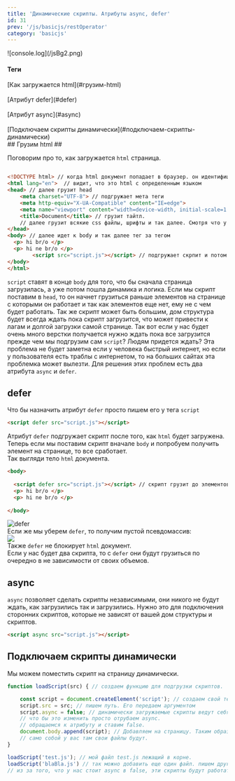 ```yaml
---
title: 'Динамические скрипты. Атрибуты async, defer'
id: 31
prev: '/js/basicjs/restOperator'
category: 'basicjs'
---
```


<div className='container-imgLogo'> <span className="imgLogo"> ![console.log](/jsBg2.png) </span></div>

<div className = 'mdHeadjs'>

#### Теги
<div className='tag_js'>[Как загружается html](#грузим-html)</div> <br/>
<div className='tag_js'>[Атрибут defer](#defer)</div> <br/>
<div className='tag_js'>[Атрибут async](#async)</div> <br/>
<div className='tag_js'>[Подключаем скрипты динамически](#подключаем-скрипты-динамически)</div>

</div>
##  Грузим html ##

Поговорим про то, как загружается `html` страница. 
```html

<!DOCTYPE html> // когда html документ попадает в браузер. он идентифицирует ее как html с помощью DOCTYPE и далее начинает ее загрузку
<html lang="en">  // видит, что это html с определенным языком
<head> // далее грузит head
    <meta charset="UTF-8"> // подгружает мета теги
    <meta http-equiv="X-UA-Compatible" content="IE=edge">
    <meta name="viewport" content="width=device-width, initial-scale=1.0">
    <title>Document</title> // грузит тайтл.
    // далее грузит всякие css файлы, шрифты и так далее. Смотря что у вас тут будет стоять.
</head>
<body> // далее идет к body и так далее тег за тегом
  <p> hi br/o </p>
  <p> hi ne br/o </p>
        <script src="script.js"></script> // подгружает скрпит и потом все конец.
</body>
</html>

```
`script` ставят в конце `body` для того, что бы сначала страница загрузилась, а уже потом пошла динамика и логика.
Если мы скрипт поставим в `head`, то он начнет грузиться раньше элементов на странице с которыми он работает
и так как элементов еще нет, ему не с чем будет работать.
Так же скрипт может быть большим, дом структура будет всегда ждать пока скрипт загрузится, что может привести к лагам и долгой загрузки самой странице.
Так вот если у нас будет очень много верстки получается нужно ждать пока все загрузится прежде чем мы подгрузим сам `script`? Людям придется ждать?
Эта проблема не будет заметна если у человека быстрый интернет, но если у пользователя есть траблы с интернетом, то на больших сайтах эта проблемка может вылезти.
Для решения этих проблем есть два атрибута `async` и `defer`.
##  defer ##
Что бы назначить атрибут `defer` просто пишем его у тега `script`
```html
<script defer src="script.js"></script>
```
Атрибут `defer` подгружает скрипт после того, как `html` будет загружена.
Теперь если мы поставим скрипт вначале `body` и попробуем получить элемент на странице, то все сработает.<br/>
Так выгляди тело `html` документа.
```html
<body>
  
  <script defer src="script.js"></script> // скрипт грузит до элементов
  <p> hi br/o </p>
  <p> hi ne br/o </p>
        
</body>
```
![defer](https://github.com/Aquariids/Js-Ts-React-etc../blob/main/JavaScript/img/deferYES.png)<br/>
Если же мы уберем `defer`, то получим пустой псевдомассив:<br/>
![](https://github.com/Aquariids/Js-Ts-React-etc../blob/main/JavaScript/img/deferNO.png)<br/>
Также `defer` не блокирует `html` документ.<br/>
Если у нас будет два скрипта, то с `defer` они будут грузиться по очередно в не зависимости от своих объемов.
## async ##
`async` позволяет сделать скрипты независимыми, они никого не будут ждать, как загрузились так и загрузились. Нужно это для подключения сторонних скриптов, которые не зависят от вашей дом структуры и скриптов.
```html
<script async src="script.js"></script>
```
## Подключаем скрипты динамически ##
Мы можем поместить скрипт на страницу динамически.
```javaScript
function loadScript(src) { // создаем функцию для подгрузки скриптов.

    const script = document.createElement('script'); // создаем свой тег script
    script.src = src; // пишем путь. Его передаем аргументом
    script.async = false; // динамически загружаемые скрипты ведут себя по умолчанию как async, они никого не ждут.
    // что бы это изменить просто отрубаем async.
    // обращаемся к атрибуту и ставим false.
    document.body.append(script); // Добавляем на страницу. Таким образом test.js будет запускаться лишь когда здесь добавится на страницу.
    // само собой у вас там свои файлы будут.
}

loadScript('test.js'); // мой файл test.js лежащий в корне.
loadScript('blaBla.js') // так можно добавить еще один файл. пишем другой путь и все.
// из за того, что у нас стоит async в false, эти скрипты будут работать по очереди.
```
